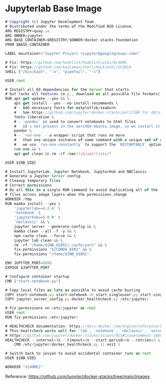 # Jupyterlab Base Image

``` js
# Copyright (c) Jupyter Development Team.
# Distributed under the terms of the Modified BSD License.
ARG REGISTRY=quay.io
ARG OWNER=jupyter
ARG BASE_CONTAINER=$REGISTRY/$OWNER/docker-stacks-foundation
FROM $BASE_CONTAINER

LABEL maintainer="Jupyter Project <jupyter@googlegroups.com>"

# Fix: https://github.com/hadolint/hadolint/wiki/DL4006
# Fix: https://github.com/koalaman/shellcheck/wiki/SC3014
SHELL ["/bin/bash", "-o", "pipefail", "-c"]

USER root

# Install all OS dependencies for the Server that starts
# but lacks all features (e.g., download as all possible file formats)
RUN apt-get update --yes && \
    apt-get install --yes --no-install-recommends \
    # - Add necessary fonts for matplotlib/seaborn
    #   See https://github.com/jupyter/docker-stacks/pull/380 for details
    fonts-liberation \
    # - `pandoc` is used to convert notebooks to html files
    #   it's not present in the aarch64 Ubuntu image, so we install it here
    pandoc \
    # - `run-one` - a wrapper script that runs no more
    #   than one unique instance of some command with a unique set of arguments,
    #   we use `run-one-constantly` to support the `RESTARTABLE` option
    run-one && \
    apt-get clean && rm -rf /var/lib/apt/lists/*

USER ${NB_UID}

# Install JupyterLab, Jupyter Notebook, JupyterHub and NBClassic
# Generate a Jupyter Server config
# Cleanup temporary files
# Correct permissions
# Do all this in a single RUN command to avoid duplicating all of the
# files across image layers when the permissions change
WORKDIR /tmp
RUN mamba install --yes \
    'jupyterlab==4.2.4' \
    'notebook' \
    'jupyterhub==5.0.0' \
    'nbclassic' && \
    jupyter server --generate-config && \
    mamba clean --all -f -y && \
    npm cache clean --force && \
    jupyter lab clean && \
    rm -rf "/home/${NB_USER}/.cache/yarn" && \
    fix-permissions "${CONDA_DIR}" && \
    fix-permissions "/home/${NB_USER}"

ENV JUPYTER_PORT=8888
EXPOSE $JUPYTER_PORT

# Configure container startup
CMD ["start-notebook.py"]

# Copy local files as late as possible to avoid cache busting
COPY start-notebook.py start-notebook.sh start-singleuser.py start-singleuser.sh /usr/local/bin/
COPY jupyter_server_config.py docker_healthcheck.py /etc/jupyter/

# Fix permissions on /etc/jupyter as root
USER root
RUN fix-permissions /etc/jupyter/

# HEALTHCHECK documentation: https://docs.docker.com/engine/reference/builder/#healthcheck
# This healtcheck works well for `lab`, `notebook`, `nbclassic`, `server`, and `retro` jupyter commands
# https://github.com/jupyter/docker-stacks/issues/915#issuecomment-1068528799
HEALTHCHECK --interval=3s --timeout=1s --start-period=3s --retries=3 \
    CMD /etc/jupyter/docker_healthcheck.py || exit 1

# Switch back to jovyan to avoid accidental container runs as root
USER ${NB_UID}

WORKDIR "${HOME}"
```

Reference:
https://github.com/jupyter/docker-stacks/tree/main/images
